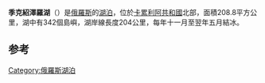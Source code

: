 {{Infobox lake
 | name = 季克紹澤羅湖
 | image = 
 | caption = 
 | location = [[卡累利阿共和国|卡累利阿共和国]]
 | coords = {{Coord|66|16|N|31|52|E|region:RU_type:waterbody_scale:500000|display=inline,title}}
 | type = 
 | inflow = Lopskaya河
 | outflow = Lopskaya河
 | catchment = {{convert|1080|km2|mi2}}<ref name="register">{{cite web|url=http://textual.ru/gvr/index.php?card=155819|script-title=ru:Озеро Тикше-озеро (Тикшозеро, Тикса, Тикшезеро)|publisher=State Water Register of Russia|language=ru|accessdate=18 November 2012|archive-date=2020-06-03|archive-url=https://web.archive.org/web/20200603054127/http://textual.ru/gvr/index.php?card=155819|dead-url=no}}</ref>
 | basin_countries ={{RUS}}
 | area = {{convert|209|km2|mi2}}<ref name="register"/>
 | elevation = {{convert|111.2|m|ft|0|abbr=on}}
}}
'''季克紹澤羅湖'''（{{lang-ru|Тикшеозеро}}）是[[俄羅斯|俄羅斯]]的[[湖泊|湖泊]]，位於[[卡累利阿共和國|卡累利阿共和國]]北部，面積208.8平方公里，湖中有342個島嶼，湖岸線長度204公里，每年十一月至翌年五月結冰。

==参考==
{{refs}}
{{Russia-geo-stub}}
{{DEFAULTSORT:Tikshozero}}
[[Category:俄羅斯湖泊|Category:俄羅斯湖泊]]
